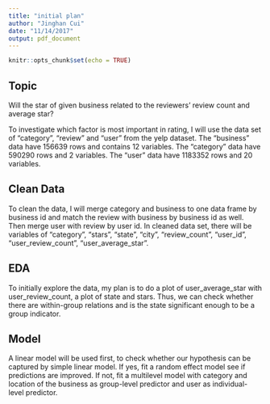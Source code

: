 ```yaml
---
title: "initial plan"
author: "Jinghan Cui"
date: "11/14/2017"
output: pdf_document
---
```


```r
knitr::opts_chunk$set(echo = TRUE)
```
## Topic
Will the star of given business related to the reviewers' review count and average star?

To investigate which factor is most important in rating, I will use the data set of “category”, “review” and “user” from the yelp dataset. The "business" data have 156639 rows and contains 12 variables. The "category" data have 590290 rows and 2 variables. The "user" data have 1183352 rows and 20 variables. 

## Clean Data

To clean the data, I will merge category and business to one data frame by business id and match the review with business by business id as well. Then merge user with review by user id. In cleaned data set, there will be variables of "category", "stars", "state", "city", "review_count", "user_id", "user_review_count", "user_average_star".

## EDA
To initially explore the data, my plan is to do a plot of user_average_star with user_review_count, a plot of state and stars. Thus, we can check whether there are within-group relations and is the state significant enough to be a group indicator.

## Model

A linear model will be used first, to check whether our hypothesis can be captured by simple linear model. If yes, fit a random effect model see if predictions are improved. If not, fit a multilevel model with category and location of the business as group-level predictor and user as individual-level predictor.

